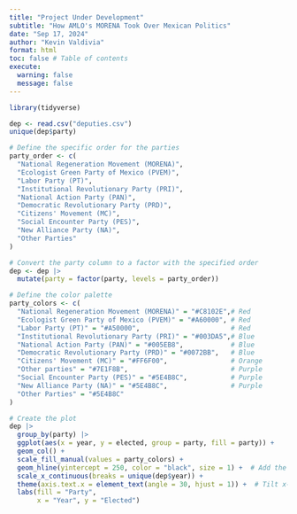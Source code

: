 ```yaml
---
title: "Project Under Development"
subtitle: "How AMLO's MORENA Took Over Mexican Politics"
date: "Sep 17, 2024"
author: "Kevin Valdivia"
format: html
toc: false # Table of contents
execute: 
  warning: false
  message: false
---
```


```r
library(tidyverse)
```

```r
dep <- read.csv("deputies.csv") 
unique(dep$party)
```

```r
# Define the specific order for the parties
party_order <- c(
  "National Regeneration Movement (MORENA)",
  "Ecologist Green Party of Mexico (PVEM)",
  "Labor Party (PT)",
  "Institutional Revolutionary Party (PRI)",
  "National Action Party (PAN)",
  "Democratic Revolutionary Party (PRD)",
  "Citizens' Movement (MC)",
  "Social Encounter Party (PES)",
  "New Alliance Party (NA)", 
  "Other Parties"
)

# Convert the party column to a factor with the specified order
dep <- dep |> 
  mutate(party = factor(party, levels = party_order))

# Define the color palette
party_colors <- c(
  "National Regeneration Movement (MORENA)" = "#C8102E",# Red
  "Ecologist Green Party of Mexico (PVEM)" = "#A60000", # Red
  "Labor Party (PT)" = "#A50000",                       # Red
  "Institutional Revolutionary Party (PRI)" = "#003DA5",# Blue
  "National Action Party (PAN)" = "#005EB8",            # Blue
  "Democratic Revolutionary Party (PRD)" = "#0072BB",   # Blue
  "Citizens' Movement (MC)" = "#FF6F00",                # Orange
  "Other parties" = "#7E1F8B",                          # Purple
  "Social Encounter Party (PES)" = "#5E4B8C",           # Purple
  "New Alliance Party (NA)" = "#5E4B8C",                # Purple
  "Other Parties" = "#5E4B8C"
)

# Create the plot
dep |> 
  group_by(party) |> 
  ggplot(aes(x = year, y = elected, group = party, fill = party)) +
  geom_col() +
  scale_fill_manual(values = party_colors) +
  geom_hline(yintercept = 250, color = "black", size = 1) +  # Add the horizontal line
  scale_x_continuous(breaks = unique(dep$year)) +
  theme(axis.text.x = element_text(angle = 30, hjust = 1)) +  # Tilt x-axis labels
  labs(fill = "Party",
       x = "Year", y = "Elected")

```
